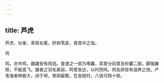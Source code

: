 ```yaml
---
---
---
```

title: 芦虎
---



芦虎，似雀，青斑长尾，好剥苇皮，食其中之虫。

鸡

鸡，亦作鸡，雌雄皆有肉冠。食道之一部为嗉囊，其胃分前胃及砂囊二部。脚强翼短，不能高飞。雄者之羽毛美丽，鸣管发达，以时而鸣。肉及卵皆有滋养之效。产青海者种极大，闭于埘，育卵最繁，在宣统时，八钱可购十枚。